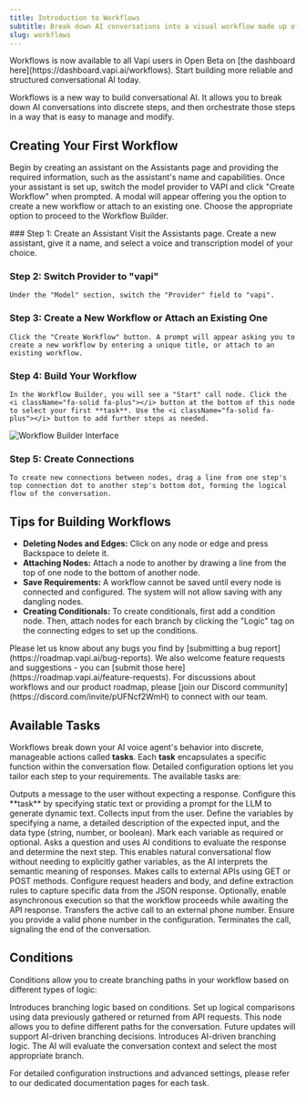 ```yaml
---
title: Introduction to Workflows
subtitle: Break down AI conversations into a visual workflow made up of discrete steps ("tasks") and branches between them  ("conditions").
slug: workflows
---
```


<Success intent="launch">
  Workflows is now available to all Vapi users in Open Beta on [the dashboard here](https://dashboard.vapi.ai/workflows). Start building more reliable and structured conversational AI today. 
</Success>

Workflows is a new way to build conversational AI. It allows you to break down AI conversations into discrete steps, and then orchestrate those steps in a way that is easy to manage and modify.

## Creating Your First Workflow

Begin by creating an assistant on the Assistants page and providing the required information, such as the assistant's name and capabilities. Once your assistant is set up, switch the model provider to VAPI and click "Create Workflow" when prompted. A modal will appear offering you the option to create a new workflow or attach to an existing one. Choose the appropriate option to proceed to the Workflow Builder.

<Steps>
  ### Step 1: Create an Assistant
    Visit the Assistants page. Create a new assistant, give it a name, and select a voice and transcription model of your choice.
  
  ### Step 2: Switch Provider to "vapi"
    Under the "Model" section, switch the "Provider" field to "vapi".
  
  ### Step 3: Create a New Workflow or Attach an Existing One
    Click the "Create Workflow" button. A prompt will appear asking you to create a new workflow by entering a unique title, or attach to an existing workflow.
    
  ### Step 4: Build Your Workflow
    In the Workflow Builder, you will see a "Start" call node. Click the <i className="fa-solid fa-plus"></i> button at the bottom of this node to select your first **task**. Use the <i className="fa-solid fa-plus"></i> button to add further steps as needed. 
  
  <Frame background="subtle">
    <img src="./static/images/workflows/workflow-builder-example.png" alt="Workflow Builder Interface" />
  </Frame>

  ### Step 5: Create Connections
    To create new connections between nodes, drag a line from one step's top connection dot to another step's bottom dot, forming the logical flow of the conversation.
</Steps>

## Tips for Building Workflows

- **Deleting Nodes and Edges:** Click on any node or edge and press Backspace to delete it.
- **Attaching Nodes:** Attach a node to another by drawing a line from the top of one node to the bottom of another node.
- **Save Requirements:** A workflow cannot be saved until every node is connected and configured. The system will not allow saving with any dangling nodes.
- **Creating Conditionals:** To create conditionals, first add a condition node. Then, attach nodes for each branch by clicking the "Logic" tag on the connecting edges to set up the conditions.

<Info>
    Please let us know about any bugs you find by [submitting a bug report](https://roadmap.vapi.ai/bug-reports). We also welcome feature requests and suggestions - you can [submit those here](https://roadmap.vapi.ai/feature-requests). For discussions about workflows and our product roadmap, please [join our Discord community](https://discord.com/invite/pUFNcf2WmH) to connect with our team.
</Info>

## Available Tasks

Workflows break down your AI voice agent's behavior into discrete, manageable actions called **tasks**. Each **task** encapsulates a specific function within the conversation flow. Detailed configuration options let you tailor each step to your requirements. The available tasks are:

<CardGroup cols={2}>
  <Card title="Say" icon="message" href="/workflows/tasks/say">
    Outputs a message to the user without expecting a response. Configure this **task** by specifying static text or providing a prompt for the LLM to generate dynamic text.
  </Card>
  <Card title="Gather" icon="microphone" href="/workflows/tasks/gather">
    Collects input from the user. Define the variables by specifying a name, a detailed description of the expected input, and the data type (string, number, or boolean). Mark each variable as required or optional.
  </Card>
  <Card title="Ask (Coming Soon)" icon="question-circle">
    Asks a question and uses AI conditions to evaluate the response and determine the next step. This enables natural conversational flow without needing to explicitly gather variables, as the AI interprets the semantic meaning of responses.
  </Card>
  <Card title="API Request" icon="code" href="/workflows/tasks/apiRequest">
    Makes calls to external APIs using GET or POST methods. Configure request headers and body, and define extraction rules to capture specific data from the JSON response. Optionally, enable asynchronous execution so that the workflow proceeds while awaiting the API response.
  </Card>
  <Card title="Transfer" icon="phone-arrow-right" href="/workflows/tasks/transfer">
    Transfers the active call to an external phone number. Ensure you provide a valid phone number in the configuration.
  </Card>
  <Card title="Hangup" icon="phone-slash" href="/workflows/tasks/hangup">
    Terminates the call, signaling the end of the conversation.
  </Card>
</CardGroup>

## Conditions

Conditions allow you to create branching paths in your workflow based on different types of logic:

<CardGroup cols={2}>
  <Card title="Logical Condition" icon="code-branch" href="/workflows/logical-conditions">
    Introduces branching logic based on conditions. Set up logical comparisons using data previously gathered or returned from API requests. This node allows you to define different paths for the conversation. Future updates will support AI-driven branching decisions.
  </Card>
  <Card title="AI Condition (Coming Soon)" icon="code-branch">
    Introduces AI-driven branching logic. The AI will evaluate the conversation context and select the most appropriate branch.
  </Card>
</CardGroup>

For detailed configuration instructions and advanced settings, please refer to our dedicated documentation pages for each task.
